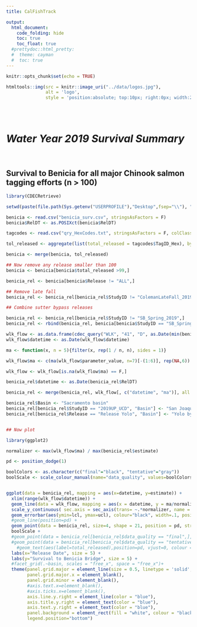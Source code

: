 ```yaml
---
title: CalFishTrack

output:
  html_document:
    code_folding: hide
    toc: true
    toc_float: true
  #prettydoc::html_pretty:
  #  theme: cayman
  #  toc: true
---
```

```r
knitr::opts_chunk$set(echo = TRUE)
```

```r
htmltools::img(src = knitr::image_uri("../data/logos.jpg"), 
               alt = 'logo', 
               style = 'position:absolute; top:10px; right:0px; width:200px;')
```

<br/>
<br/>

# *Water Year 2019 Survival Summary*

<br/>

## Survival to Benicia for all major Chinook salmon tagging efforts (n > 100)


```r
library(CDECRetrieve)

setwd(paste(file.path(Sys.getenv("USERPROFILE"),"Desktop",fsep="\\"), "\\Real-time data massaging\\products", sep = ""))

benicia <- read.csv("benicia_surv.csv", stringsAsFactors = F)
benicia$RelDT <- as.POSIXct(benicia$RelDT)

tagcodes <- read.csv("qry_HexCodes.txt", stringsAsFactors = F, colClasses=c("TagID_Hex"="character"))

tol_released <- aggregate(list(total_released = tagcodes$TagID_Hex), by = list(StudyID = tagcodes$StudyID), FUN = length)

benicia <- merge(benicia, tol_released)

## Now remove any release smaller than 100
benicia <- benicia[benicia$total_released >99,]

benicia_rel <- benicia[benicia$Release != "ALL",]

## Remove late fall
benicia_rel <- benicia_rel[benicia_rel$StudyID != "ColemanLateFall_2019",]

## Combine sutter bypass releases

benicia_rel <- benicia_rel[benicia_rel$StudyID != "SB_Spring_2019",]
benicia_rel <- rbind(benicia_rel, benicia[benicia$StudyID == "SB_Spring_2019" & benicia$Release == "ALL",])

wlk_flow <- as.data.frame(cdec_query("WLK", "41", "D", as.Date(min(benicia_rel$RelDT))-7, as.Date(max(benicia_rel$RelDT))+14))
wlk_flow$datetime <- as.Date(wlk_flow$datetime)

ma <- function(x, n = 5){filter(x, rep(1 / n, n), sides = 1)}

wlk_flow$ma <- c(ma(wlk_flow$parameter_value, n=7)[-(1:6)], rep(NA,6))

wlk_flow <- wlk_flow[is.na(wlk_flow$ma) == F,]

benicia_rel$datetime <- as.Date(benicia_rel$RelDT)

benicia_rel <- merge(benicia_rel, wlk_flow[, c("datetime", "ma")], all.x = T, by = "datetime")

benicia_rel$Basin <- "Sacramento basin"
benicia_rel[benicia_rel$StudyID == "2019UP_UCD", "Basin"] <- "San Joaquin basin"
benicia_rel[benicia_rel$Release == "Release Yolo", "Basin"] <- "Yolo bypass"


## Now plot

library(ggplot2)

normalizer <- max(wlk_flow$ma) / max(benicia_rel$estimate)

pd <- position_dodge(1)

boolColors <- as.character(c("final"="black", "tentative"="gray"))
boolScale <- scale_colour_manual(name="data_quality", values=boolColors)


ggplot(data = benicia_rel, mapping = aes(x=datetime, y=estimate)) +
  xlim(range(wlk_flow$datetime)) +
  geom_line(data = wlk_flow, mapping = aes(x = datetime, y = ma/normalizer), color = "blue") +
  scale_y_continuous( sec.axis = sec_axis(trans= ~.*normalizer, name = "7-day moving average of Flow (cfs) at Wilkins Slough")) +
  geom_errorbar(aes(ymin=lcl, ymax=ucl), colour="black", width=.1, position=pd) +
  #geom_line(position=pd) +
  geom_point(data = benicia_rel, size=4, shape = 21, position = pd, stroke = 2, aes(colour= data_quality, fill = Basin, group = Basin)) +
  boolScale +
  #geom_point(data = benicia_rel[benicia_rel$data_quality == "final",], size=4, position = pd, aes(colour= Basin, group = Basin)) +
  #geom_point(data = benicia_rel[benicia_rel$data_quality == "tentative",], size=4, shape = 13, position = pd, aes(colour = Basin, group = Basin)) +
    #geom_text(aes(label=total_released),position=pd, vjust=0, colour = "black", size = 2) +
  labs(x="Release Date", size = 5) +
  labs(y="Survival to Benicia Bridge", size = 5) +  
  #facet_grid(.~basin, scales = "free_x", space = "free_x")+
  theme(panel.grid.major = element_line(size = 0.5, linetype = 'solid', colour = "light grey"),
        panel.grid.major.x = element_blank(), 
        panel.grid.minor = element_blank(),
        #axis.text.x=element_blank(),
        #axis.ticks.x=element_blank(),
        axis.line.y.right = element_line(color = "blue"), 
        axis.title.y.right = element_text(color = "blue"),
        axis.text.y.right = element_text(color = "blue"),
        panel.background = element_rect(fill = "white", colour = "black"),
        legend.position="bottom")

                

```

